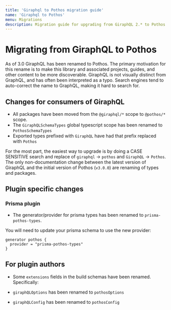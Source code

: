 ```yaml
---
title: 'Giraphql to Pothos migration guide'
name: 'Giraphql to Pothos'
menu: Migrations
description: Migration guide for upgrading from GiraphQL 2.* to Pothos 3.0
---
```





# Migrating from GiraphQL to Pothos

As of 3.0 GiraphQL has been renamed to Pothos. The primary motivation for this rename is to make
this library and associated projects, guides, and other content to be more discoverable. GiraphQL is
not visually distinct from GraphQL, and has often been interpreted as a typo. Search engines tend to
auto-correct the name to GraphQL, making it hard to search for.

## Changes for consumers of GiraphQL

- All packages have been moved from the `@giraphql/*` scope to `@pothos/*` scope.
- The `GiraphQLSchemaTypes` global typescript scope has been renamed to `PothosSchemaTypes`
- Exported types prefixed with `GiraphQL` have had that prefix replaced with `Pothos`

For the most part, the easiest way to upgrade is by doing a CASE SENSITIVE search and replace of
`giraphql` -> `pothos` and `GiraphQL` -> `Pothos`. The only non-documentation change between the
latest version of GiraphQL and the initial version of Pothos (`v3.0.0`) are renaming of types and
packages.

## Plugin specific changes

### Prisma plugin

- The generator/provider for prisma types has been renamed to `prisma-pothos-types`.

You will need to update your prisma schema to use the new provider:

```
generator pothos {
  provider = "prisma-pothos-types"
}
```

## For plugin authors

- Some `extensions` fields in the build schemas have been renamed. Specifically:

- `giraphQLOptions` has been renamed to `pothosOptions`
- `giraphQLConfig` has been renamed to `pothosConfig`
